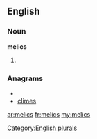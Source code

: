 ==English==

===Noun===
'''melics'''

# {{plural of|[[melic]]}}

===Anagrams===
* {{alphagram|ceilms}}
* [[climes#English|climes]]

[[Category:English plurals]]

[[ar:melics]]
[[fr:melics]]
[[my:melics]]
